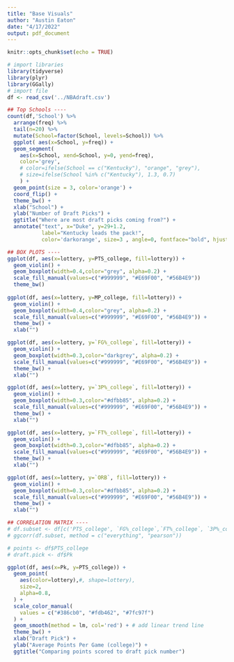```yaml
---
title: "Base Visuals"
author: "Austin Eaton"
date: "4/17/2022"
output: pdf_document
---
```


```r
knitr::opts_chunk$set(echo = TRUE)
```

```r
# import libraries
library(tidyverse)
library(plyr)
library(GGally)
# import file
df <- read_csv('../NBAdraft.csv')
```

```r
## Top Schools ----
count(df,'School') %>% 
  arrange(freq) %>% 
  tail(n=20) %>%
  mutate(School=factor(School, levels=School)) %>%
  ggplot( aes(x=School, y=freq)) + 
  geom_segment(
    aes(x=School, xend=School, y=0, yend=freq),
    color='grey',
    # color=ifelse(School == c("Kentucky"), "orange", "grey"),
    # size=ifelse(School %in% c("Kentucky"), 1.3, 0.7)
    ) +
  geom_point(size = 3, color='orange') +
  coord_flip() +
  theme_bw() +
  xlab("School") +
  ylab("Number of Draft Picks") +
  ggtitle("Where are most draft picks coming from?") +
  annotate("text", x="Duke", y=29+1.2, 
           label="Kentucky leads the pack!", 
           color='darkorange', size=3 , angle=0, fontface="bold", hjust=1)
```
```r
## BOX PLOTS ----
ggplot(df, aes(x=lottery, y=PTS_college, fill=lottery)) +
  geom_violin() +
  geom_boxplot(width=0.4,color="grey", alpha=0.2) +
  scale_fill_manual(values=c("#999999", "#E69F00", "#56B4E9"))
  theme_bw()
  
ggplot(df, aes(x=lottery, y=MP_college, fill=lottery)) +
  geom_violin() +
  geom_boxplot(width=0.4,color="grey", alpha=0.2) +
  scale_fill_manual(values=c("#999999", "#E69F00", "#56B4E9")) +
  theme_bw() + 
  xlab("")

ggplot(df, aes(x=lottery, y=`FG%_college`, fill=lottery)) +
  geom_violin() +
  geom_boxplot(width=0.3,color="darkgrey", alpha=0.2) +
  scale_fill_manual(values=c("#999999", "#E69F00", "#56B4E9")) +
  theme_bw() + 
  xlab("")

ggplot(df, aes(x=lottery, y=`3P%_college`, fill=lottery)) +
  geom_violin() +
  geom_boxplot(width=0.3,color="#dfbb85", alpha=0.2) +
  scale_fill_manual(values=c("#999999", "#E69F00", "#56B4E9")) +
  theme_bw() + 
  xlab("")

ggplot(df, aes(x=lottery, y=`FT%_college`, fill=lottery)) +
  geom_violin() +
  geom_boxplot(width=0.3,color="#dfbb85", alpha=0.2) +
  scale_fill_manual(values=c("#999999", "#E69F00", "#56B4E9")) +
  theme_bw() + 
  xlab("")

ggplot(df, aes(x=lottery, y=`ORB`, fill=lottery)) +
  geom_violin() +
  geom_boxplot(width=0.3,color="#dfbb85", alpha=0.2) +
  scale_fill_manual(values=c("#999999", "#E69F00", "#56B4E9")) +
  theme_bw() + 
  xlab("")
```

```r
## CORRELATION MATRIX ----
# df.subset <- df[c('PTS_college', `FG%_college`,`FT%_college`, `3P%_college`, `2P%_college`)]
# ggcorr(df.subset, method = c("everything", "pearson"))
```

```r
# points <- df$PTS_college
# draft.pick <- df$Pk

ggplot(df, aes(x=Pk, y=PTS_college)) +
  geom_point(
    aes(color=lottery),#, shape=lottery),
    size=2,
    alpha=0.8,
  ) +
  scale_color_manual(
    values = c("#386cb0", "#fdb462", "#7fc97f")
  ) +
  geom_smooth(method = lm, col='red') + # add linear trend line
  theme_bw() +
  xlab("Draft Pick") +
  ylab("Average Points Per Game (college)") +
  ggtitle("Comparing points scored to draft pick number")
```

